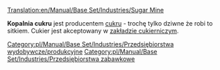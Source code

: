 [[Translation:en/Manual/Base Set/Industries/Sugar Mine]]

{{en/Manual/Base Set/Industries/Industries|image=en/Manual/Base Set/Industries/SugarMine.png
|name=Kopalnia cukru
|climates=[[pl/Manual/Klimat]]
|accepts=Nic
|produces=[[pl/Manual/Base Set/Cargos/Cukier|Cukier]]
}}

'''Kopalnia cukru''' jest producentem [[pl/Manual/Base Set/Cargos/Cukier|cukru]] - trochę tylko dziwne że robi to sitkiem. Cukier jest akceptowany w [[pl/Manual/Base Set/Industries/Zakład cukierniczy|zakładzie cukierniczym]].

{{pl/Manual/Base Set/Industries/Navbox Industries}}

[[Category:pl/Manual/Base Set/Industries/Przedsiębiorstwa wydobywcze/produkcyjne]]
[[Category:pl/Manual/Base Set/Industries/Przedsiębiorstwa zabawkowe]]